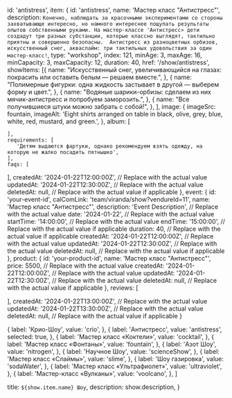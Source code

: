   id: 'antistress',
  item: {
    id: 'antistress',
    name: 'Мастер класс "Антистресс"',
    description:
      `Конечно, наблюдать за красочными экспериментами со стороны захватывающе интересно, но намного интереснее пощупать результаты опытов собственными руками.
      На мастер-классе 'Антистресс» дети создадут три разных субстанции, которые классно выглядят, тактильно приятны и совершенно безопасны. 
      Антистресс из разноцветных орбизов, искусственный снег, акваслайм: три тактильных удовольствия за один мастер-класс!`,
    type: "workshop",
    index: 121,
    minAge: 3,
    maxAge: 16,
    minCapacity: 3, 
    maxCapacity: 12, 
    duration: 40, 
    href: '/show/antistress',
    showItems: [{
        name: "Искусственный снег, увеличивающийся на глазах: покрасить или оставить белым — решаем вместе.",
      }, 
      {
        name: "Полимерные фигурки: одна жидкость застывает в другой — выберем форму и цвет.",
      },
      {
        name: "Водяные шарики-орбизы: сделаем из них мячик-антистресс и попробуем заморозить.",
      },
      {
        name: "Все получившиеся штуки можно забрать с собой!",
      },
    ],
    image: {
      imageSrc: fountain,
      imageAlt:
        'Eight shirts arranged on table in black, olive, grey, blue, white, red, mustard, and green.',
    },
    album: [
     
    ],
    requirements: [
       'Детям выдаются фартуки, однако рекомендуем взять одежду, на которую не жалко посадить пятнышко',
    ],
    faqs: [

],
createdAt: '2024-01-22T12:00:00Z', // Replace with the actual value
updatedAt: '2024-01-22T12:30:00Z', // Replace with the actual value
deletedAt: null, // Replace with the actual value if applicable
},
event: {
id: 'your-event-id',
calComLink: 'team/viranda/show?vendureId=11',
name: 'Мастер класс "Антистресс"',
description: 'Event Description', // Replace with the actual value
date: '2024-01-22', // Replace with the actual value
startTime: '14:00:00', // Replace with the actual value
endTime: '15:00:00', // Replace with the actual value if applicable
duration: 40, // Replace with the actual value if applicable
createdAt: '2024-01-22T12:00:00Z', // Replace with the actual value
updatedAt: '2024-01-22T12:30:00Z', // Replace with the actual value
deletedAt: null, // Replace with the actual value if applicable
},
product: {
id: 'your-product-id',
name: 'Мастер класс "Антистресс"',
price: 5500, // Replace with the actual value
createdAt: '2024-01-22T12:00:00Z', // Replace with the actual value
updatedAt: '2024-01-22T12:30:00Z', // Replace with the actual value
deletedAt: null, // Replace with the actual value if applicable
},
reviews: [

],
createdAt: '2024-01-22T13:00:00Z', // Replace with the actual value
updatedAt: '2024-01-22T13:30:00Z', // Replace with the actual value
deletedAt: null, // Replace with the actual value if applicable
}

  {
    label: 'Крио-Шоу',
    value: 'crio',
  },
  {
    label: 'Антистресс',
    value: 'antistress',
    selected: true,
  },
  {
    label: 'Мастер класс «Коктели»',
    value: 'cocktail',
  },
  {
    label: 'Мастер класс «Фонтаны»',
    value: 'fountain',
  },
  {
    label: 'Азот Шоу',
    value: 'nitrogen',
  },
  {
    label: 'Научное Шоу',
    value: 'scienceShow',
  },
  {
    label: 'Мастер класс «Слаймы»',
    value: 'slime',
  },
  {
    label: 'Шоу газировка',
    value: 'sodaWater',
  },
  {
    label: 'Мастер класс «Ультрафиолет»',
    value: 'ultraviolet',
  },
  {
    label: 'Мастер-класс «Вулканы»',
    value: 'voolcano',
  },
]

  title: `${show.item.name} Шоу`,
  description: show.description,
}

<Show show={show} orderOptions={orderOptions} />
